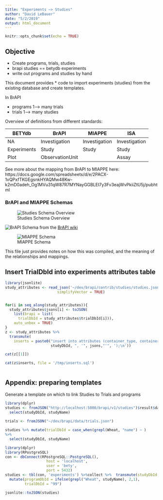 ```yaml
---
title: "Experiments —> Studies"
author: "David LeBauer"
date: "5/2/2019"
output: html_document
---
```


```r
knitr::opts_chunk$set(echo = TRUE)
```

## Objective

* Create programs, trials, studies
* brapi studies == betydb experiments
* write out programs and studies by hand

This document provides 
* code to import experiments (studies) from the existing database and create templates.

In BrAPI 

* programs 1--> many trials 
* trials 1--> many studies


Overview of definitions from different standards:

| BETYdb      | BrAPI           | MIAPPE        | ISA           |
|-------------|-----------------|---------------|---------------|
| NA          | Investigation   | Investigation | Investigation |
| Experiments | Study           | Study         | Study         |
| Plot        | ObservationUnit |               | Assay         |

See more about the mapping from BrAPI to MIAPPE here: https://docs.google.com/spreadsheets/d/e/2PACX-1vQPxfTKGEgsnkHYAQMw48Kw-k2mD0adeh_Og1MVu31qW87R7MYNayGGBLEI7y3Fv3eajWvPkiiZtU5j/pubhtml


### BrAPI and MIAPPE Schemas

![Studies Schema Overview](studies/studies.png)


![BrAPI Schema](https://wiki.brapi.org/images/f/f7/BrAPI_Domains.png) from the [BrAPI wiki](https://wiki.brapi.org/index.php/BrAPI)


![MIAPPE Schema](https://raw.githubusercontent.com/MIAPPE/MIAPPE/master/MIAPPE_Checklist-Data-Model-v1.1/MIAPPE_Checklist-Data-Model-v1.1.png)

This file just provides notes on how this was compiled, and the meaning of the relationships and mappings.

## Insert TrialDbId into experiments attributes table

```r
library(jsonlite)
study_attributes <- read_json('~/dev/brapi/contrib/studies/studies.json',
                        simplifyVector = TRUE)


for(i in seq_along(study_attributes)){
  study_attributes$jsons[i] <- toJSON(
    list(brapi = list(
      trialDbId = study_attributes$trialDbId[i])), 
    auto_unbox = TRUE)
}
z <- study_attributes %>% 
  transmute(
    inserts = paste0("insert into attributes (container_type, container_id, value) VALUES ('experiments', ",
                     studyDbId, ", '", jsons,"'", ');\n')) 

cat(z[[1]])

cat(z$inserts, file = '/tmp/inserts.sql')
                     

```

## Appendix: preparing templates

Generate a template on which to link Studies to Trials and programs


```r
library(dplyr) 
studies <- fromJSON("http://localhost:5000/brapi/v1/studies")$result$data %>% 
  select(studyDbId, studyName)
  
trials <- fromJSON("~/dev/brapi/data/trials.json")

studies %>% mutate(trialDbId = case_when(grepl(Wheat, "name") ~ )
%>% 
  select(studyDbId, studyName)

```


```r
library(dplyr)
library(RPostgreSQL)
con <- dbConnect(RPostgreSQL::PostgreSQL(),
                   host = 'localhost',
                   user = 'bety',
                   port = 5432)
studies <- tbl(con, 'experiments') %>%collect %>%  transmute(studyDbId = id,studyName = name) %>% 
  mutate(programDbId = ifelse(grepl("Wheat", studyName), 2,1),
         trialDbId = "99")

jsonlite::toJSON(studies)

```


